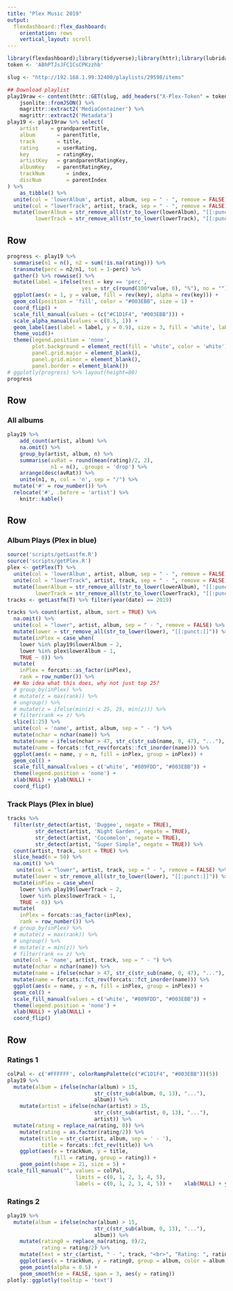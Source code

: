 ```yaml
---
title: "Plex Music 2019"
output: 
  flexdashboard::flex_dashboard:
    orientation: rows
    vertical_layout: scroll
---
```


```r
library(flexdashboard);library(tidyverse);library(httr);library(lubridate);library(treemapify);library(plotly)
token <- 'ABhPTJsJFC1CsCPKzzhb'

slug <- "http://192.168.1.99:32400/playlists/29598/items"

## Download playlist
play19raw <- content(httr::GET(slug, add_headers("X-Plex-Token" = token)), type = 'text') %>% 
    jsonlite::fromJSON() %>% 
    magrittr::extract2('MediaContainer') %>% 
    magrittr::extract2('Metadata')
play19 <- play19raw %>% select(
    artist    = grandparentTitle, 
    album       = parentTitle, 
    track       = title, 
    rating      = userRating,
    key         = ratingKey,
    artistKey   = grandparentRatingKey,
    albumKey    = parentRatingKey,
    trackNum       = index,
    discNum        = parentIndex
) %>% 
    as_tibble() %>% 
  unite(col = 'lowerAlbum', artist, album, sep = " - ", remove = FALSE) %>% 
  unite(col = "lowerTrack", artist, track, sep = " - ", remove = FALSE) %>% 
  mutate(lowerAlbum = str_remove_all(str_to_lower(lowerAlbum), "[[:punct:]]"), 
         lowerTrack = str_remove_all(str_to_lower(lowerTrack), "[[:punct:]]"))
```

Row {data-height=100}
----

```r
progress <- play19 %>% 
  summarise(n1 = n(), n2 = sum(!is.na(rating))) %>% 
  transmute(perc = n2/n1, tot = 1-perc) %>% 
  gather() %>% rowwise() %>%  
  mutate(label = ifelse(test = key == 'perc', 
                        yes = str_c(round(100*value, 0), "%"), no = "")) %>% 
  ggplot(aes(x = 1, y = value, fill = rev(key), alpha = rev(key))) + 
  geom_col(position = 'fill', color = "#003EBB", size = 1) + 
  coord_flip() + 
  scale_fill_manual(values = (c("#C1D1F4", "#003EBB"))) + 
  scale_alpha_manual(values = c(0.5, 1)) + 
  geom_label(aes(label = label, y = 0.9), size = 3, fill = 'white', label.size = 0)  + 
  theme_void()+ 
  theme(legend.position = 'none', 
        plot.background = element_rect(fill = 'white', color = 'white'),
        panel.grid.major = element_blank(),
        panel.grid.minor = element_blank(),
        panel.border = element_blank())
# ggplotly(progress) %>% layout(height=80)
progress
```

Row
-----------------------------------------------------------------------

### All albums

```r
play19 %>% 
    add_count(artist, album) %>% 
    na.omit() %>% 
    group_by(artist, album, n) %>%  
    summarise(avRat = round(mean(rating)/2, 2), 
              n1 = n(), .groups = 'drop') %>% 
    arrange(desc(avRat)) %>% 
    unite(n1, n, col = 'n', sep = "/") %>% 
  mutate('#' = row_number()) %>% 
  relocate('#', .before = 'artist') %>% 
    knitr::kable()
```

<!-- Row -->
<!-- ----------------------------------------------------------------------- -->

<!-- ### Top songs so far -->

<!-- ```{r} -->
<!-- play19 %>% -->
<!--     select(artist, album, track, rating) %>%  -->
<!--     filter(rating > 7) %>% knitr::kable() -->

<!-- ``` -->

Row
-----------------------------------------------------------------------

### Album Plays (Plex in blue)

```r
source('scripts/getLastfm.R')
source('scripts/getPlex.R')
plex <- getPlex(T) %>% 
  unite(col = 'lowerAlbum', artist, album, sep = " - ", remove = FALSE) %>% 
  unite(col = "lowerTrack", artist, track, sep = " - ", remove = FALSE) %>% 
  mutate(lowerAlbum = str_remove_all(str_to_lower(lowerAlbum), "[[:punct:]]"),
         lowerTrack = str_remove_all(str_to_lower(lowerTrack), "[[:punct:]]"))
tracks <- getLastfm(T) %>% filter(year(date) == 2019)

tracks %>% count(artist, album, sort = TRUE) %>% 
  na.omit() %>% 
  unite(col = "lower", artist, album, sep = " - ", remove = FALSE) %>% 
  mutate(lower = str_remove_all(str_to_lower(lower), "[[:punct:]]")) %>% 
  mutate(inPlex = case_when(
    lower %in% play19$lowerAlbum ~ 2,
    lower %in% plex$lowerAlbum ~ 1,
    TRUE ~ 0)) %>% 
  mutate(
    inPlex = forcats::as_factor(inPlex),
    rank = row_number()) %>%
  ## No idea what this does, why not just top 25?
  # group_by(inPlex) %>% 
  # mutate(z = max(rank)) %>% 
  # ungroup() %>% 
  # mutate(z = ifelse(min(z) < 25, 25, min(z))) %>% 
  # filter(rank <= z) %>% 
  slice(1:25) %>% 
  unite(col = 'name', artist, album, sep = " - ") %>% 
  mutate(nchar = nchar(name)) %>% 
  mutate(name = ifelse(nchar > 47, str_c(str_sub(name, 0, 47), "..."), name)) %>% 
  mutate(name = forcats::fct_rev(forcats::fct_inorder(name))) %>% 
  ggplot(aes(x = name, y = n, fill = inPlex, group = inPlex)) + 
  geom_col() + 
  scale_fill_manual(values = c('white', "#809FDD", "#003EBB")) +
  theme(legend.position = 'none') +
  xlab(NULL) + ylab(NULL) +
  coord_flip()

```

### Track Plays (Plex in blue)

```r
tracks %>%
  filter(str_detect(artist, 'Duggee', negate = TRUE),
         str_detect(artist, 'Night Garden', negate = TRUE),
         str_detect(artist, 'Cocomelon', negate = TRUE),
         str_detect(artist, "Super Simple", negate = TRUE)) %>% 
  count(artist, track, sort = TRUE) %>% 
  slice_head(n = 50) %>% 
  na.omit() %>% 
   unite(col = "lower", artist, track, sep = " - ", remove = FALSE) %>% 
  mutate(lower = str_remove_all(str_to_lower(lower), "[[:punct:]]")) %>% 
  mutate(inPlex = case_when(
    lower %in% play19$lowerTrack ~ 2,
    lower %in% plex$lowerTrack ~ 1,
    TRUE ~ 0)) %>% 
  mutate(
    inPlex = forcats::as_factor(inPlex),
    rank = row_number()) %>%
  # group_by(inPlex) %>% 
  # mutate(z = max(rank)) %>% 
  # ungroup() %>% 
  # mutate(z = min(z)) %>% 
  # filter(rank <= z) %>% 
  unite(col = 'name', artist, track, sep = " - ") %>% 
  mutate(nchar = nchar(name)) %>% 
  mutate(name = ifelse(nchar > 47, str_c(str_sub(name, 0, 47), "..."), name)) %>% 
  mutate(name = forcats::fct_rev(forcats::fct_inorder(name))) %>% 
  ggplot(aes(x = name, y = n, fill = inPlex, group = inPlex)) + 
  geom_col() + 
  scale_fill_manual(values = c('white', "#809FDD", "#003EBB")) +
  theme(legend.position = 'none') +
  xlab(NULL) + ylab(NULL) +
  coord_flip()
```



Row
-----------------------------------------------------------------------

### Ratings 1

```r
colPal <- c('#FFFFFF', colorRampPalette(c("#C1D1F4", "#003EBB"))(5))
play19 %>%
  mutate(album = ifelse(nchar(album) > 15, 
                            str_c(str_sub(album, 0, 13), "..."),
                            album)) %>%
    mutate(artist = ifelse(nchar(artist) > 15, 
                            str_c(str_sub(artist, 0, 13), "..."),
                            artist)) %>%
  mutate(rating = replace_na(rating, 0)) %>%
    mutate(rating = as.factor(rating/2)) %>%
    mutate(title = str_c(artist, album, sep = ' - '),
           title = forcats::fct_rev(title)) %>%
    ggplot(aes(x = trackNum, y = title,
               fill = rating, group = rating)) +
    geom_point(shape = 21, size = 5) +
scale_fill_manual("", values = colPal,
                      limits = c(0, 1, 2, 3, 4, 5),
                      labels = c(0, 1, 2, 3, 4, 5)) +    xlab(NULL) + ylab(NULL)

```




### Ratings 2

```r
play19 %>% 
  mutate(album = ifelse(nchar(album) > 15, 
                            str_c(str_sub(album, 0, 13), "..."),
                            album)) %>%
    mutate(rating0 = replace_na(rating, 0)/2, 
           rating = rating/2) %>% 
    mutate(text = str_c(artist, " - ", track, "<br>", "Rating: ", rating0)) %>% 
    ggplot(aes(x = trackNum, y = rating0, group = album, color = album, text = text)) + 
    geom_point(alpha = 0.5) + 
    geom_smooth(se = FALSE, span = 3, aes(y = rating))
plotly::ggplotly(tooltip = 'text')

```

